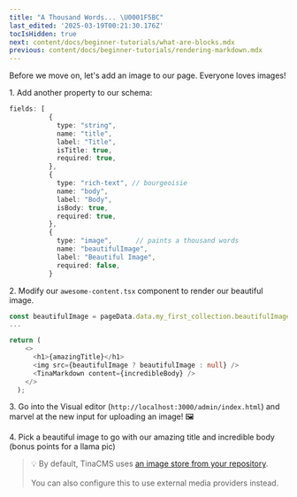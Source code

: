 ```yaml
---
title: "A Thousand Words... \U0001F5BC️"
last_edited: '2025-03-19T00:21:30.176Z'
tocIsHidden: true
next: content/docs/beginner-tutorials/what-are-blocks.mdx
previous: content/docs/beginner-tutorials/rendering-markdown.mdx
---
```


Before we move on, let's add an image to our page. Everyone loves images!

1\. Add another property to our schema:

```typescript
fields: [
          {
            type: "string",
            name: "title",
            label: "Title",
            isTitle: true,
            required: true,
          },
          {
            type: "rich-text", // bourgeoisie
            name: "body",
            label: "Body",
            isBody: true,
            required: true,
          },
          {
            type: "image",      // paints a thousand words
            name: "beautifulImage",
            label: "Beautiful Image",
            required: false,
          }
```

2\. Modify our `awesome-content.tsx` component to render our beautiful image.

```typescript
const beautifulImage = pageData.data.my_first_collection.beautifulImage;
...

return (
    <>
      <h1>{amazingTitle}</h1>
      <img src={beautifulImage ? beautifulImage : null} />
      <TinaMarkdown content={incredibleBody} />
    </>
  );
```

3\. Go into the Visual editor (`http://localhost:3000/admin/index.html`) and marvel at the new input for uploading an image! 🖼️

4\. Pick a beautiful image to go with our amazing title and incredible body (bonus points for a llama pic)

> 💡 By default, TinaCMS uses [an image store from your repository](https://tina.io/docs/reference/media/repo-based). \
> \
> You can also configure this to use external media providers instead.
